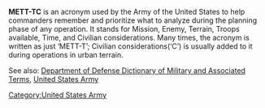 '''METT-TC''' is an acronym used by the Army of the United States to help commanders remember and prioritize what to analyze during the planning phase of any operation. It stands for Mission, Enemy, Terrain, Troops available, Time, and Civilian considerations. Many times, the acronym is written as just ‘METT-T’; Civilian considerations(‘C’) is usually added to it during operations in urban terrain.

See also: [[Department of Defense Dictionary of Military and Associated Terms]], [[United States Army]]

[[Category:United States Army]]